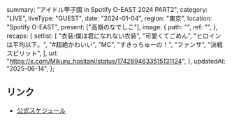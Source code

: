   summary: "アイドル甲子園 in Spotify O-EAST 2024 PART2",
  category: "LIVE",
  liveType: "GUEST",
  date: "2024-01-04",
  region: "東京",
  location: "Spotify O-EAST",
  present: ["高嶺のなでしこ"],
  image: {
    path: "",
    ref: "",
  },
  recaps: {
    setlist: [
      "衣装:僕は君になれない衣装",
      "可愛くてごめん",
      "ヒロインは平均以下。",
      "#超絶かわいい",
      "MC",
      "すきっちゅーの！",
      "ファンサ",
      "決戦スピリット",
    ],
    url: "https://x.com/Mikuru_hositani/status/1742894633515131124",
  },
  updatedAt: "2025-06-14",
};

## リンク

- [公式スケジュール](https://takanenonadeshiko.jp/?p=1561)
